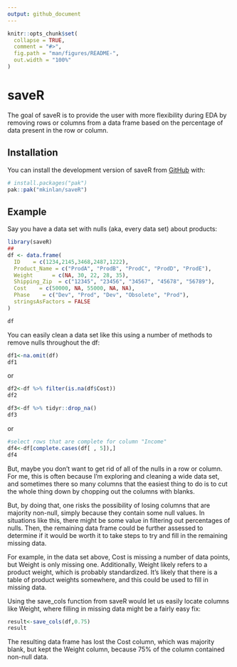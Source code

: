 ```yaml
---
output: github_document
---
```


<!-- README.md is generated from README.Rmd. Please edit that file -->

```r
knitr::opts_chunk$set(
  collapse = TRUE,
  comment = "#>",
  fig.path = "man/figures/README-",
  out.width = "100%"
)
```

# saveR

<!-- badges: start -->
<!-- badges: end -->

The goal of saveR is to provide the user with more flexibility during EDA by removing rows or columns from a data frame based on the percentage of data present in the row or column.

## Installation

You can install the development version of saveR from [GitHub](https://github.com/) with:

``` r
# install.packages("pak")
pak::pak("mkinlan/saveR")
```

## Example

Say you have a data set with nulls (aka, every data set) about products:

```r
library(saveR)
## 
df <- data.frame(
  ID    = c(1234,2145,3468,2487,1222),
  Product_Name = c("ProdA", "ProdB", "ProdC", "ProdD", "ProdE"),
  Weight      = c(NA, 30, 22, 28, 35),
  Shipping_Zip  = c("12345", "23456", "34567", "45678", "56789"),
  Cost    = c(50000, NA, 55000, NA, NA),
  Phase    = c("Dev", "Prod", "Dev", "Obsolete", "Prod"),
  stringsAsFactors = FALSE  
)

df
```

You can easily clean a data set like this using a number of methods to remove nulls throughout the df:

```r
df1<-na.omit(df)
df1
```

or

```r
df2<-df %>% filter(is.na(df$Cost))
df2
```

```r
df3<-df %>% tidyr::drop_na()
df3
```

or

```r
#select rows that are complete for column "Income"
df4<-df[complete.cases(df[ , 5]),]
df4
```

But, maybe you don't want to get rid of all of the nulls in a row or column. For me, this is often because I'm exploring and cleaning a wide data set, and sometimes there so many columns that the easiest thing to do is to cut the whole thing down by chopping out the columns with blanks. 

But, by doing that, one risks the possibility of losing columns that are majority non-null, simply because they contain some null values. In situations like this, there might be some value in filtering out percentages of nulls. Then, the remaining data frame could be further assessed to determine if it would be worth it to take steps to try and fill in the remaining missing data. 

For example, in the data set above, Cost is missing a number of data points, but Weight is only missing one. Additionally, Weight likely refers to a product weight, which is probably standardized. It's likely that there is a table of product weights somewhere, and this could be used to fill in missing data.

Using the save_cols function from saveR would let us easily locate columns like Weight, where filling in missing data might be a fairly easy fix:

```r
result<-save_cols(df,0.75)
result
```

The resulting data frame has lost the Cost column, which was majority blank, but kept the Weight column, because 75% of the column contained non-null data. 

